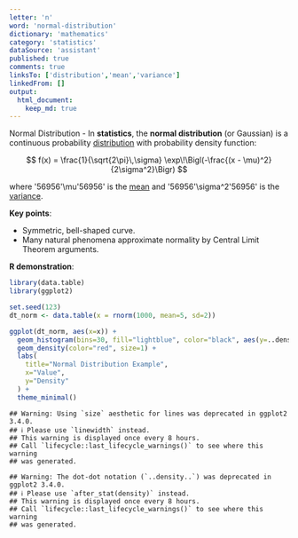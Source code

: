 ```yaml
---
letter: 'n'
word: 'normal-distribution'
dictionary: 'mathematics'
category: 'statistics'
dataSource: 'assistant'
published: true
comments: true
linksTo: ['distribution','mean','variance']
linkedFrom: []
output:
  html_document:
    keep_md: true
---
```




<a id="normal-distribution">Normal Distribution</a> - In **statistics**, the **normal distribution** (or Gaussian) is a continuous probability [distribution](#distribution) with probability density function:

$$
f(x) = \frac{1}{\sqrt{2\pi}\,\sigma} \exp\!\Bigl(-\frac{(x - \mu)^2}{2\sigma^2}\Bigr)
$$

where '56956'\mu'56956' is the [mean](#mean) and '56956'\sigma^2'56956' is the [variance](#variance).

**Key points**:
- Symmetric, bell-shaped curve.
- Many natural phenomena approximate normality by Central Limit Theorem arguments.

**R demonstration**:


``` r
library(data.table)
library(ggplot2)

set.seed(123)
dt_norm <- data.table(x = rnorm(1000, mean=5, sd=2))

ggplot(dt_norm, aes(x=x)) +
  geom_histogram(bins=30, fill="lightblue", color="black", aes(y=..density..)) +
  geom_density(color="red", size=1) +
  labs(
    title="Normal Distribution Example",
    x="Value",
    y="Density"
  ) +
  theme_minimal()
```

```
## Warning: Using `size` aesthetic for lines was deprecated in ggplot2 3.4.0.
## ℹ Please use `linewidth` instead.
## This warning is displayed once every 8 hours.
## Call `lifecycle::last_lifecycle_warnings()` to see where this warning
## was generated.
```

```
## Warning: The dot-dot notation (`..density..`) was deprecated in ggplot2 3.4.0.
## ℹ Please use `after_stat(density)` instead.
## This warning is displayed once every 8 hours.
## Call `lifecycle::last_lifecycle_warnings()` to see where this warning
## was generated.
```

<Figure src="/Users/work/Coding/derecksprojects/derecksnotes.com-playground/derecksnotes.com/client/src/app/dictionaries/mathematics/definitions/mathematics_statistics_n_normal-distribution_files/figure-html/unnamed-chunk-1-1.png">
	
</Figure>
